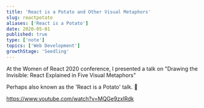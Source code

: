 ```yaml
---
title: 'React is a Potato and Other Visual Metaphors'
slug: reactpotato
aliases: ['React is a Potato']
date: 2020-05-01
published: true
type: ['note']
topics: ['Web Development']
growthStage: 'Seedling'
---
```


At the Women of React 2020 conference, I presented a talk on "Drawing the Invisible: React Explained in Five Visual Metaphors"

Perhaps also known as the 'React is a Potato' talk. <span>🥔</span>

https://www.youtube.com/watch?v=MQGe9zxlRdk